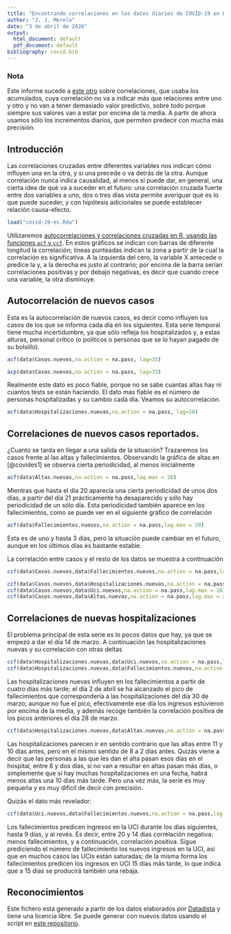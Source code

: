 ```yaml
---
title: "Encontrando correlaciones en los datos diarios de COVID-19 en España"
author: "J. J. Merelo"
date: "3 de abril de 2020"
output:
  html_document: default
  pdf_document: default
bibliography: covid.bib
---
```


### Nota

Este informe sucede a [este otro](https://rpubs.com/jjmerelo/correlaciones-es-covid19) sobre correlaciones, que usaba los acumulados, cuya correlación no va a indicar más que relaciones entre uno y otro y no van a tener demasiado valor predictivo, sobre todo porque siempre sus valores van a estar por encima de la media. A partir de ahora usamos sólo los incrementos diarios, que permiten predecir con mucha más precisión.

## Introducción

Las correlaciones cruzadas entre diferentes variables nos indican cómo influyen una en la otra, y si una precede o va detrás de la otra. Aunque correlación nunca indica causalidad, al menos sí puede dar, en general, una cierta idea de qué va a suceder en el futuro: una correlación cruzada fuerte entre dos variables a uno, dos o tres días vista permite averiguar qué es lo que puede suceder, y con hipótesis adicionales se puede establecer relación causa-efecto.

```r
load("covid-19-es.Rda")
```

Utilizaremos [autocorrelaciones y correlaciones cruzadas en R, usando las funciones `acf` y `ccf`](https://online.stat.psu.edu/stat510/lesson/8/8.2). En estos gráficos se indican con barras de diferente longitud la correlación; líneas punteadas indican la zona a partir de la cual la correlación es significativa. A la izquierda del cero, la variable X antecede o predice la y, a la derecha es justo al contrario; por encima de la barra serían correlaciones positivas y por debajo negativas, es decir que cuando crece una variable, la otra disminuye.

## Autocorrelación de nuevos casos

Esta es la autocorrelación de nuevos casos, es decir como influyen los casos de los que se informa cada día en los siguientes. Esta serie temporal tiene mucha incertidumbre, ya que sólo refleja los hospitalizados y, a estas alturas, personal crítico (o políticos o personas que se lo hayan pagado de su bolsillo).

```r
acf(data$Casos.nuevos,na.action = na.pass, lag=35)
```


```r
acp(data$Casos.nuevos,na.action = na.pass, lag=35)
```

Realmente este dato es poco fiable, porque no se sabe cuantas altas hay ni cuantos tests se están haciendo. El dato más fiable es el número de personas hospitalizadas y su cambio cada día. Veamos su autocorrelación.

```r
acf(data$Hospitalizaciones.nuevas,na.action = na.pass, lag=28)
```

## Correlaciones de nuevos casos reportados.

¿Cuanto se tarda en llegar a una salida de la situación? Trazaremos los casos frente al las altas y fallecimientos. Observando la gráfica de altas en [@covides1] se observa cierta periodicidad, al menos inicialmente 

```r
acf(data$Altas.nuevas,na.action = na.pass,lag.max = 28)
```

Mientras que hasta el día 20 aparecía una cierta periodicidad de unos dos días, a partir del día 21 prácticamente ha desaparecido y sólo hay periodicidad de un sólo día. Esta periodicidad también aparece en los fallecimientos, como se puede ver en el siguiente gráfico de correlación

```r
acf(data$Fallecimientos.nuevos,na.action = na.pass,lag.max = 28)
```

Esta es de uno y hasta 3 días, pero la situación puede cambiar en el futuro, aunque en los últimos días es bastante estable.

La correlación entre casos y el resto de los datos se muestra a continuación

```r
ccf(data$Casos.nuevos,data$Fallecimientos.nuevos,na.action = na.pass,lag.max = 28)

ccf(data$Casos.nuevos,data$Hospitalizaciones.nuevas,na.action = na.pass,lag.max = 28)
ccf(data$Casos.nuevos,data$Uci.nuevos,na.action = na.pass,lag.max = 28)
ccf(data$Casos.nuevos,data$Altas.nuevas,na.action = na.pass,lag.max = 28)
```

## Correlaciones de nuevas hospitalizaciones

El problema principal de esta serie es lo pocos datos que hay, ya que se empezó a dar el día 14 de marzo. A continuación las hospitalizaciones nuevas y su correlación con otras deltas

```r
ccf(data$Hospitalizaciones.nuevas,data$Uci.nuevos,na.action = na.pass,lag.max = 20)
ccf(data$Hospitalizaciones.nuevas,data$Fallecimientos.nuevos,na.action = na.pass,lag.max = 20)
```

Las hospitalizaciones nuevas influyen en los fallecimientos a partir de cuatro días más tarde; el día 2 de abril se ha alcanzado el pico de fallecimientos que correspondería a las hospitalizaciones del día 30 de marzo; aunque no fue el pico, efectivamente ese día los ingresos estuvieron por encima de la media, y además recoge también la correlación positiva de los picos anteriores el día 28 de marzo. 

```r
ccf(data$Hospitalizaciones.nuevas,data$Altas.nuevas,na.action = na.pass,lag.max = 28)
```

Las hospitalizaciones parecen ir en sentido contrario que las altas entre 11 y 10 días antes, pero en el mismo sentido de 8 a 2 días antes. Quizás viene a decir que las personas a las que les dan el alta pasan esos días en el hospital, entre 8 y dos días, si no van a resultar en altas pasan más días, o simplemente que si hay muchas hospitalizaciones en una fecha, habrá menos altas una 10 días más tarde. Pero una vez más, la serie es muy pequeña y es muy difícil de decir con precisión.

Quizás el dato más revelador:

```r
ccf(data$Uci.nuevos,data$Fallecimientos.nuevos,na.action = na.pass,lag.max = 28)
```

Los fallecimientos predicen ingresos en la UCI durante los días siguientes, hasta 9 días, y al revés. Es decir, entre 20 y 14 días correlación negativa: menos fallecimientos, y a continuación, correlación positiva. Sigue prediciendo el número de fallecimiento los nuevos ingresos en la UCI, así que en muchos casos las UCIs están saturadas; de la misma forma los fallecimientos predicen los ingresos en UCI 15 días más tarde, lo que indica que a 15 días se producirá también una rebaja.

## Reconocimientos

Este fichero está generado a partir de los datos elaborados por [Datadista](https://github.com/datadista/datasets) y tiene una licencia libre. Se puede generar con nuevos datos usando el script en [este repositorio](https://github.com/JJ/covid-reports).
